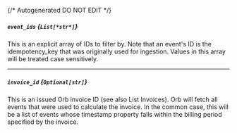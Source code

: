 {/* Autogenerated DO NOT EDIT  */}
##### `event_ids` *{`List[*str*]`}*
This is an explicit array of IDs to filter by. Note that an event's ID is the idempotency_key that was originally used for ingestion. Values in this array will be treated case sensitively.

---
##### `invoice_id` *{`Optional[str]`}*
This is an issued Orb invoice ID (see also List Invoices). Orb will fetch all events that were used to calculate the invoice. In the common case, this will be a list of events whose timestamp property falls within the billing period specified by the invoice.


